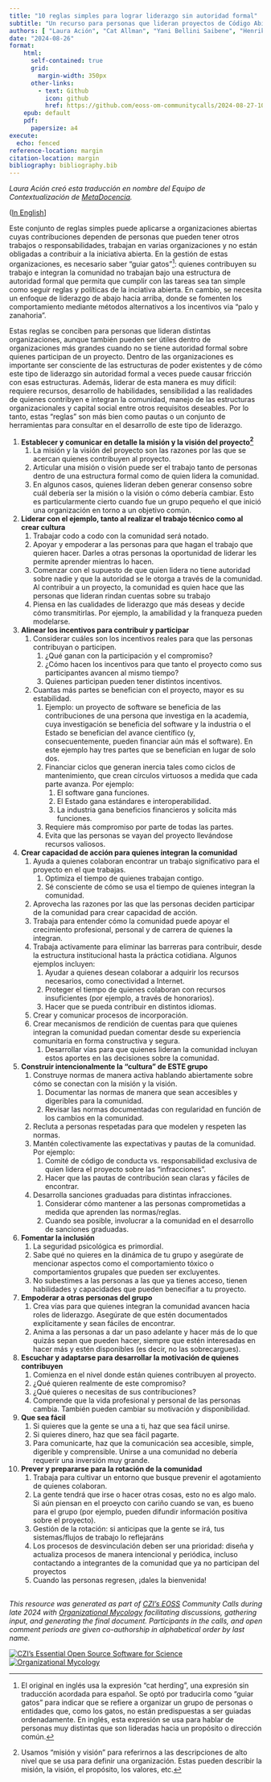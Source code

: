 ```yaml
---
title: "10 reglas simples para lograr liderazgo sin autoridad formal"
subtitle: "Un recurso para personas que lideran proyectos de Código Abierto"
authors: [ "Laura Ación", "Cat Allman", "Yani Bellini Saibene", "Henrik Bengtsson", "Beth Duckles", "Jonah Duckles", "Kate Hertweck", "Daniel S. Katz", "Dan Sholler", "Carol Willing"]
date: "2024-08-26"
format:
    html: 
      self-contained: true
      grid: 
        margin-width: 350px
      other-links:
        - text: Github
          icon: github
          href: https://github.com/eoss-om-communitycalls/2024-08-27-10-simple-rules-for-leadership
    epub: default
    pdf:
      papersize: a4
execute: 
  echo: fenced
reference-location: margin
citation-location: margin
bibliography: bibliography.bib
---
```


*Laura Ación creó esta traducción en nombre del Equipo de Contextualización de [MetaDocencia](https://www.metadocencia.org/).*

([In English](/)]

Este conjunto de reglas simples puede aplicarse a organizaciones abiertas cuyas contribuciones dependen de personas que pueden tener otros trabajos o responsabilidades, trabajan en varias organizaciones y no están obligadas a contribuir a la iniciativa abierta. En la gestión de estas organizaciones, es necesario saber “guiar gatos”[^2]: quienes contribuyen su trabajo e integran la comunidad no trabajan bajo una estructura de autoridad formal que permita que cumplir con las tareas sea tan simple como seguir reglas y políticas de la inciativa abierta. En cambio, se necesita un enfoque de liderazgo de abajo hacia arriba, donde se fomenten los comportamiento mediante métodos alternativos a los incentivos via “palo y zanahoria”.

Estas reglas se conciben para personas que lideran distintas organizaciones, aunque también pueden ser útiles dentro de organizaciones más grandes cuando no se tiene autoridad formal sobre quienes participan de un proyecto. Dentro de las organizaciones es importante ser consciente de las estructuras de poder existentes y de cómo este tipo de liderazgo sin autoridad formal a veces puede causar fricción con esas estructuras. Además, liderar de esta manera es muy difícil: requiere recursos, desarrollo de habilidades, sensibilidad a las realidades de quienes contribyen e integran la comunidad, manejo de las estructuras organizacionales y capital social entre otros requisitos deseables. Por lo tanto, estas “reglas” son más bien como pautas o un conjunto de herramientas para consultar en el desarrollo de este tipo de liderazgo.

1. **Establecer y comunicar en detalle la misión y la visión del proyecto[^3]**
    1. La misión y la visión del proyecto son las razones por las que se acercan quienes contribuyen al proyecto.
    2. Articular una misión o visión puede ser el trabajo tanto de personas dentro de una estructura formal como de quien lidera la comunidad.
    3. En algunos casos, quienes lideran deben generar consenso sobre cuál debería ser la misión o la visión o cómo debería cambiar. Esto es particularmente cierto cuando fue un grupo pequeño el que inició una organización en torno a un objetivo común.
2. **Liderar con el ejemplo, tanto al realizar el trabajo técnico como al crear cultura**
    1. Trabajar codo a codo con la comunidad será notado.
    2. Apoyar y empoderar a las personas para que hagan el trabajo que quieren hacer. Darles a otras personas la oportunidad de liderar les permite aprender mientras lo hacen.
    3. Comenzar con el supuesto de que quien lidera no tiene autoridad sobre nadie y que la autoridad se le otorga a través de la comunidad. Al contribuir a un proyecto, la comunidad es quien hace que las personas que lideran rindan cuentas sobre su trabajo
    4. Piensa en las cualidades de liderazgo que más deseas y decide cómo transmitirlas. Por ejemplo, la amabilidad y la franqueza pueden modelarse.
3. **Alinear los incentivos para contribuir y participar**
    1. Considerar cuáles son los incentivos reales para que las personas contribuyan o participen.
        1. ¿Qué ganan con la participación y el compromiso?
        2. ¿Cómo hacen los incentivos para que tanto el proyecto como sus participantes avancen al mismo tiempo?
        3. Quienes participan pueden tener distintos incentivos.
    2. Cuantas más partes se benefician con el proyecto, mayor es su estabilidad.
        1. Ejemplo: un proyecto de software se beneficia de las contribuciones de una persona que investiga en la academia, cuya investigación se beneficia del software y la industria o el Estado se benefician del avance científico (y, consecuentemente, pueden financiar aún más el software). En este ejemplo hay tres partes que se benefician en lugar de solo dos.
        2. Financiar ciclos que generan inercia tales como ciclos de mantenimiento, que crean círculos virtuosos a medida que cada parte avanza. Por ejemplo:
            1. El software gana funciones.
            2. El Estado gana estándares e interoperabilidad.
            3. La industria gana beneficios financieros y solicita más funciones.
        3. Requiere más compromiso por parte de todas las partes.
        4. Evita que las personas se vayan del proyecto llevándose recursos valiosos.
4. **Crear capacidad de acción para quienes integran la comunidad**
    1. Ayuda a quienes colaboran  encontrar un trabajo significativo para el proyecto en el que trabajas.
        1. Optimiza el tiempo de quienes trabajan contigo.
        2. Sé consciente de cómo se usa el tiempo de quienes integran la comunidad.
    2. Aprovecha las razones por las que las personas deciden participar de la comunidad para crear capacidad de acción.
    3. Trabaja para entender cómo la comunidad puede apoyar el crecimiento profesional, personal y de carrera de quienes la integran.
    4. Trabaja activamente para eliminar las barreras para contribuir, desde la estructura institucional hasta la práctica cotidiana. Algunos ejemplos incluyen:
        1. Ayudar a quienes desean colaborar a adquirir los recursos necesarios, como conectividad a Internet.
        2. Proteger el tiempo de quienes colaboran con recursos insuficientes (por ejemplo, a través de honorarios).
        3. Hacer que se pueda contribuir en distintos idiomas.
    5. Crear y comunicar procesos de incorporación.
    6. Crear mecanismos de rendición de cuentas para que quienes integran la comunidad puedan comentar desde su experiencia comunitaria en forma constructiva y segura.
        1. Desarrollar vías para que quienes lideran la comunidad incluyan estos aportes en las decisiones sobre la comunidad.
5. **Construir intencionalmente la “cultura” de ESTE grupo**
    1. Construye normas de manera activa hablando abiertamente sobre cómo se conectan con la misión y la visión.
        1. Documentar las normas de manera que sean accesibles y digeribles para la comunidad.
        2. Revisar las normas documentadas con regularidad en función de los cambios en la comunidad.
    2. Recluta a personas respetadas para que modelen y respeten las normas.
    3. Mantén colectivamente las expectativas y pautas de la comunidad. Por ejemplo:
        1. Comité de código de conducta vs. responsabilidad exclusiva de quien lidera el proyecto sobre las “infracciones”.
        2. Hacer que las pautas de contribución sean claras y fáciles de encontrar.
    4. Desarrolla sanciones graduadas para distintas infracciones.
        1. Considerar cómo mantener a las personas comprometidas a medida que aprenden las normas/reglas.
        2. Cuando sea posible, involucrar a la comunidad en el desarrollo de sanciones graduadas.
6. **Fomentar la inclusión**
    1. La seguridad psicológica es primordial.
    2. Sabe qué no quieres en la dinámica de tu grupo y asegúrate de mencionar aspectos como el comportamiento tóxico o comportamientos grupales que pueden ser excluyentes.
    3. No subestimes a las personas a las que ya tienes acceso, tienen habilidades y capacidades que pueden benecifiar a tu proyecto.
7. **Empoderar a otras personas del grupo**
    1. Crea vías para que quienes integran la comunidad avancen hacia roles de liderazgo. Asegúrate de que estén documentados explícitamente y sean fáciles de encontrar.
    2. Anima a las personas a dar un paso adelante y hacer más de lo que quizás sepan que pueden hacer, siempre que estén interesadas en hacer más y estén disponibles (es decir, no las sobrecargues).
8. **Escuchar y adaptarse para desarrollar la motivación de quienes contribuyen**
    1. Comienza en el nivel donde están quienes contribuyen al proyecto.
    2. ¿Qué quieren realmente de este compromiso?
    3. ¿Qué quieres o necesitas de sus contribuciones?
    4. Comprende que la vida profesional y personal de las personas cambia. También pueden cambiar su motivación y disponibilidad. 
9. **Que sea fácil**
    1. Si quieres que la gente se una a ti, haz que sea fácil unirse.
    2. Si quieres dinero, haz que sea fácil pagarte.
    3. Para comunicarte, haz que la comunicación sea accesible, simple, digerible y comprensible. Unirse a una comunidad no debería requerir una inversión muy grande.
10. **Prever y prepararse para la rotación de la comunidad**
    1. Trabaja para cultivar un entorno que busque prevenir el agotamiento de quienes colaboran.
    2. La gente tendrá que irse o hacer otras cosas, esto no es algo malo. Si aún piensan en el proeycto con cariño cuando se van, es bueno para el grupo (por ejemplo, pueden difundir información positiva sobre el proyecto).
    3. Gestión de la rotación: si anticipas que la gente se irá, tus sistemas/flujos de trabajo lo reflejaráns
    4. Los procesos de desvinculación deben ser una prioridad: diseña y actualiza procesos de manera intencional y periódica, incluso contactando a integrantes de la comunidad que ya no participan del proyectos
    5. Cuando las personas regresen, ¡dales la bienvenida!

[^1]: Este recurso fue desarrollado por primera vez por quienes asistieron a la llamada comunitaria del 26 de agosto de 2024 del programa Software de Código Abierto Esencial para la Ciencia (Essencial Open Source Software for Science, del inglés) de la Chan Zuckerberg Iniciative. Si agregas algo a este documento, agrega también tu nombre a la lista de autoría (en orden alfabético por apellido). Se compartirá una lista de quienes agreguen contribuciones adicionales en un futuro repositorio de GitHub, donde también puedes enviar tu contribución.

[^2]: El original en inglés usa la expresión "cat herding", una expresión sin traducción acordada para español. Se optó por traducirla como "guiar gatos" para indicar que se refiere a organizar un grupo de personas o entidades que, como los gatos, no están predispuestas a ser guiadas ordenadamente. En inglés, esta expresión se usa para hablar de personas muy distintas que son lideradas hacia un propósito o dirección común.

[^3]: Usamos "misión y visión" para referirnos a las descripciones de alto nivel que se usa para definir una organización. Estas pueden describir la misión, la visión, el propósito, los valores, etc.


<!-- FOOTER & LOGOS Please do not modify below --> 
----
_This resource was generated as part of [CZI's EOSS](https://chanzuckerberg.com/eoss/) Community Calls during late 2024 with 
[Organizational Mycology](https://orgmycology.com) facilitating discussions, gathering input, 
and generating the final document. Participants in the calls, and open comment periods are 
given co-authorship in alphabetical order by last name._  
  

[![CZI's Essential Open Source Software for Science](img/CZI-EOSS.png)](https://czi.co/EOSS)
[![Organizational Mycology](img/om_short_logo.png)](https://orgmycology.com)
